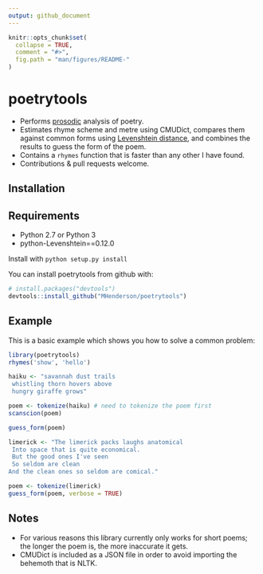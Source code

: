 ```yaml
---
output: github_document
---
```


<!-- README.md is generated from README.Rmd. Please edit that file -->

```r
knitr::opts_chunk$set(
  collapse = TRUE,
  comment = "#>",
  fig.path = "man/figures/README-"
)
```
# poetrytools

- Performs [prosodic](https://en.wikipedia.org/wiki/Prosody_%28linguistics%29) analysis of poetry. 
- Estimates rhyme scheme and metre using CMUDict, compares them against common forms using [Levenshtein distance](https://en.wikipedia.org/wiki/Levenshtein_distance), and combines the results to guess the form of the poem. 
- Contains a `rhymes` function that is faster than any other I have found.
- Contributions & pull requests welcome.


## Installation

Requirements
------------
- Python 2.7 or Python 3
- python-Levenshtein==0.12.0

Install with ```python setup.py install```

You can install poetrytools from github with:

```r
# install.packages("devtools")
devtools::install_github("MHenderson/poetrytools")
```

## Example

This is a basic example which shows you how to solve a common problem:

```r
library(poetrytools)
rhymes('show', 'hello')
```

```r
haiku <- "savannah dust trails
 whistling thorn hovers above
 hungry giraffe grows"

poem <- tokenize(haiku) # need to tokenize the poem first
scanscion(poem)
```

```r
guess_form(poem)
```

```r
limerick <- "The limerick packs laughs anatomical
 Into space that is quite economical.
 But the good ones I've seen
 So seldom are clean
And the clean ones so seldom are comical."

poem <- tokenize(limerick)
guess_form(poem, verbose = TRUE)
```

Notes
------------

- For various reasons this library currently only works for short poems; the longer the poem is, the more inaccurate it gets.
- CMUDict is included as a JSON file in order to avoid importing the behemoth that is NLTK.
